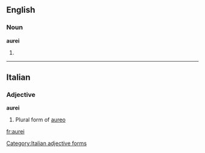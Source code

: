 ==English==

===Noun===
'''aurei'''

# {{plural of|[[aureus]]}}

----

==Italian==

===Adjective===
'''aurei''' {{m}}

# Plural form of [[aureo]]

[[Category:Italian adjective forms]]

[[fr:aurei]]
